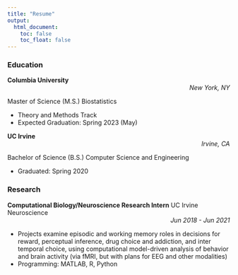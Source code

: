```yaml
---
title: "Resume"
output: 
  html_document:
    toc: false
    toc_float: false
---
```


### Education

**Columbia University** <div style="text-align: right"> *New York, NY* </div>

Master of Science (M.S.) Biostatistics

- Theory and Methods Track
- Expected Graduation: Spring 2023 (May)

**UC Irvine** <div style="text-align: right"> *Irvine, CA* </div>

Bachelor of Science (B.S.) Computer Science and Engineering  

- Graduated: Spring 2020




### Research

**Computational Biology/Neuroscience Research Intern**
UC Irvine Neuroscience <div style="text-align: right"> *Jun 2018 - Jun 2021* </div>

- Projects examine episodic and working memory roles in decisions for reward, perceptual inference, drug choice and addiction, and inter temporal choice, using computational model-driven analysis of behavior and brain activity (via fMRI, but with plans for EEG and other modalities)
- Programming: MATLAB, R, Python

